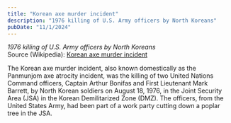 ```yaml
---
title: "Korean axe murder incident"
description: "1976 killing of U.S. Army officers by North Koreans"
pubDate: "11/1/2024"
---
```


*1976 killing of U.S. Army officers by North Koreans*  
Source (Wikipedia): [Korean axe murder incident][1]

The Korean axe murder incident, also known domestically as the Panmunjom axe atrocity incident, was the killing of two United Nations Command officers, Captain Arthur Bonifas and First Lieutenant Mark Barrett, by North Korean soldiers on August 18, 1976, in the Joint Security Area (JSA) in the Korean Demilitarized Zone (DMZ). The officers, from the United States Army, had been part of a work party cutting down a poplar tree in the JSA.

[1]: https://en.wikipedia.org/wiki/Korean_axe_murder_incident
